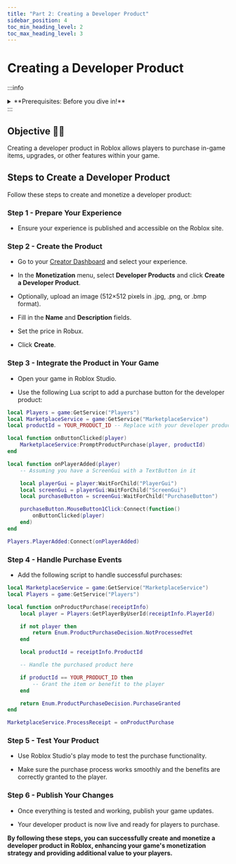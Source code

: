 ```yaml
---
title: "Part 2: Creating a Developer Product"
sidebar_position: 4
toc_min_heading_level: 2
toc_max_heading_level: 3
---
```


# Creating a Developer Product 

:::info
<details style={{border:'none'}}>
    <summary>**Prerequisites: Before you dive in!**</summary>

    **1. Intro**

    **2. Setup**

    **3. Creating a Gamepass**
</details>
:::

## Objective 🧐🗿

Creating a developer product in Roblox allows players to purchase in-game items, upgrades, or other features within your game.

## Steps to Create a Developer Product 

Follow these steps to create and monetize a developer product: 

### Step 1 - Prepare Your Experience

- Ensure your experience is published and accessible on the Roblox site. 

### Step 2 - Create the Product

- Go to your [Creator Dashboard](https://create.roblox.com/dashboard) and select your experience. 

- In the **Monetization** menu, select **Developer Products** and click **Create a Developer Product**. 

- Optionally, upload an image (512×512 pixels in .jpg, .png, or .bmp format). 

- Fill in the **Name** and **Description** fields. 

- Set the price in Robux. 

- Click **Create**. 

### Step 3 - Integrate the Product in Your Game

- Open your game in Roblox Studio. 

- Use the following Lua script to add a purchase button for the developer product: 

```lua 
local Players = game:GetService("Players") 
local MarketplaceService = game:GetService("MarketplaceService") 
local productId = YOUR_PRODUCT_ID -- Replace with your developer product ID

local function onButtonClicked(player) 
    MarketplaceService:PromptProductPurchase(player, productId) 
end 

local function onPlayerAdded(player) 
    -- Assuming you have a ScreenGui with a TextButton in it 

    local playerGui = player:WaitForChild("PlayerGui") 
    local screenGui = playerGui:WaitForChild("ScreenGui") 
    local purchaseButton = screenGui:WaitForChild("PurchaseButton") 

    purchaseButton.MouseButton1Click:Connect(function() 
        onButtonClicked(player) 
    end) 
end 

Players.PlayerAdded:Connect(onPlayerAdded) 
``` 

### Step 4 - Handle Purchase Events

- Add the following script to handle successful purchases: 

```lua 
local MarketplaceService = game:GetService("MarketplaceService") 
local Players = game:GetService("Players") 

local function onProductPurchase(receiptInfo) 
    local player = Players:GetPlayerByUserId(receiptInfo.PlayerId) 

    if not player then 
        return Enum.ProductPurchaseDecision.NotProcessedYet 
    end 

    local productId = receiptInfo.ProductId 

    -- Handle the purchased product here 

    if productId == YOUR_PRODUCT_ID then 
        -- Grant the item or benefit to the player 
    end 

    return Enum.ProductPurchaseDecision.PurchaseGranted 
end 

MarketplaceService.ProcessReceipt = onProductPurchase 
``` 

### Step 5 - Test Your Product

- Use Roblox Studio's play mode to test the purchase functionality. 

- Make sure the purchase process works smoothly and the benefits are correctly granted to the player. 

### Step 6 - Publish Your Changes

- Once everything is tested and working, publish your game updates. 

- Your developer product is now live and ready for players to purchase. 

**By following these steps, you can successfully create and monetize a developer product in Roblox, enhancing your game's monetization strategy and providing additional value to your players.** 

 